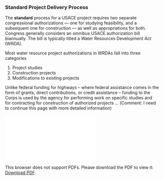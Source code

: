 <html>
	<head>
		<meta name="viewport" content="width=device-width, initial-scale=1.0">
		<meta charset="utf-8" />
		<link rel="stylesheet" type="text/css" href="css/style.css" />
		<title>Standard Project Delivery Process</title>
	</head>
<body>
<h3>Standard Project Delivery Process</h3>

<p>The <strong>standard</strong> process for a USACE project requires two separate congressional authorizations — one for studying feasibility, and a subsequent one for construction — as well as appropriations for both. Congress generally considers an omnibus USACE authorization bill biannually. The bill is typically titled a Water Resources Development Act (WRDA). </p>

<p>Most water resource project authorizations in WRDAs fall into three categories</p>

<ol>
	<li>Project studies</li>
	<li>Construction projects</li>
	<li>Modifications to existing projects</li>
</ol>

<p>Unlike federal funding for highways – where federal assistance comes in the form of grants, direct contributions, or credit assistance – funding to the Corps is used by the agency for performing work on specific studies and for contracting for construction of authorized projects … (Comment: I need to continue this page with more detailed information)</p>

<object data="standard.pdf" type="application/pdf" width="1000px" height="1000px">
    <embed src="standard.pdf">
        <p>This browser does not support PDFs. Please download the PDF to view it: <a href="standard.pdf">Download PDF</a>.</p>
    </embed>
</object>
</body>
</html>

